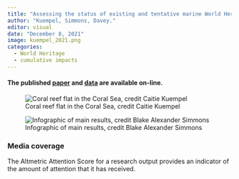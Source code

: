 ```yaml
---
title: "Assessing the status of existing and tentative marine World Heritage areas reveals opportunities to better achieve World Heritage convention goals"
author: "Kuempel, Simmons, Davey."
editor: visual
date: "December 8, 2021"
image: kuempel_2021.png
categories:
  - World Heritage
  - cumulative impacts
---
```


#### The published [paper](https://www.sciencedirect.com/science/article/pii/S0301479721023380) and [data](https://github.com/BAlexSimmons/mnWHA_data) are available on-line.

![Coral reef flat in the Coral Sea, credit Caitie Kuempel](kuempel_2021.png)

![Infographic of main results, credit Blake Alexander Simmons](WHA_infographic.png)

### Media coverage

The Altmetric Attention Score for a research output provides an indicator of the amount of attention that it has received.

```{=html}
<script type="text/javascript" src="https://d1bxh8uas1mnw7.cloudfront.net/assets/embed.js"></script>
```
::: {.altmetric-embed data-badge-type="medium-donut" data-badge-details="right" data-doi="10.1016/j.jenvman.2021.114276"}
:::
